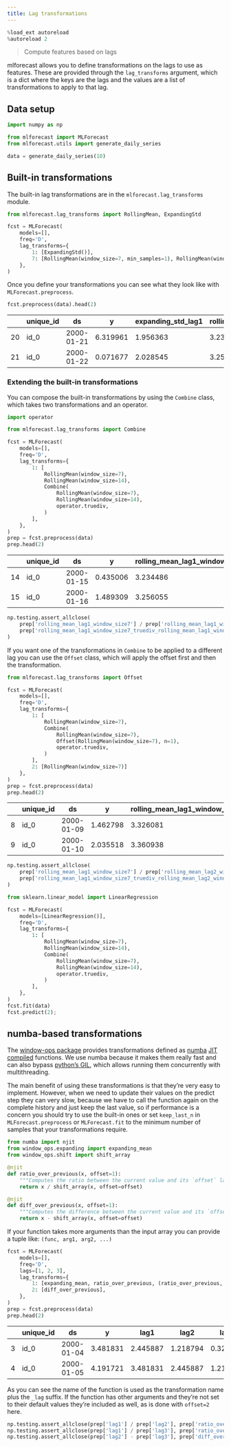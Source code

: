 ```yaml
---
title: Lag transformations
---
```



```python
%load_ext autoreload
%autoreload 2
```


> Compute features based on lags

mlforecast allows you to define transformations on the lags to use as
features. These are provided through the `lag_transforms` argument,
which is a dict where the keys are the lags and the values are a list of
transformations to apply to that lag.

## Data setup

```python
import numpy as np

from mlforecast import MLForecast
from mlforecast.utils import generate_daily_series
```


```python
data = generate_daily_series(10)
```

## Built-in transformations

The built-in lag transformations are in the `mlforecast.lag_transforms`
module.

```python
from mlforecast.lag_transforms import RollingMean, ExpandingStd
```


```python
fcst = MLForecast(
    models=[],
    freq='D',
    lag_transforms={
        1: [ExpandingStd()],
        7: [RollingMean(window_size=7, min_samples=1), RollingMean(window_size=14)]
    },
)
```

Once you define your transformations you can see what they look like
with `MLForecast.preprocess`.

```python
fcst.preprocess(data).head(2)
```

|     | unique_id | ds         | y        | expanding_std_lag1 | rolling_mean_lag7_window_size7_min_samples1 | rolling_mean_lag7_window_size14 |
|-----|-----------|------------|----------|--------------------|---------------------------------------------|---------------------------------|
| 20  | id_0      | 2000-01-21 | 6.319961 | 1.956363           | 3.234486                                    | 3.283064                        |
| 21  | id_0      | 2000-01-22 | 0.071677 | 2.028545           | 3.256055                                    | 3.291068                        |

### Extending the built-in transformations

You can compose the built-in transformations by using the `Combine`
class, which takes two transformations and an operator.

```python
import operator

from mlforecast.lag_transforms import Combine
```


```python
fcst = MLForecast(
    models=[],
    freq='D',
    lag_transforms={
        1: [
            RollingMean(window_size=7),
            RollingMean(window_size=14),
            Combine(
                RollingMean(window_size=7),
                RollingMean(window_size=14),
                operator.truediv,
            )
        ],
    },
)
prep = fcst.preprocess(data)
prep.head(2)
```

|     | unique_id | ds         | y        | rolling_mean_lag1_window_size7 | rolling_mean_lag1_window_size14 | rolling_mean_lag1_window_size7_truediv_rolling_mean_lag1_window_size14 |
|-----|-----------|------------|----------|--------------------------------|---------------------------------|------------------------------------------------------------------------|
| 14  | id_0      | 2000-01-15 | 0.435006 | 3.234486                       | 3.283064                        | 0.985204                                                               |
| 15  | id_0      | 2000-01-16 | 1.489309 | 3.256055                       | 3.291068                        | 0.989361                                                               |

```python
np.testing.assert_allclose(
    prep['rolling_mean_lag1_window_size7'] / prep['rolling_mean_lag1_window_size14'],
    prep['rolling_mean_lag1_window_size7_truediv_rolling_mean_lag1_window_size14']
)
```

If you want one of the transformations in `Combine` to be applied to a
different lag you can use the `Offset` class, which will apply the
offset first and then the transformation.

```python
from mlforecast.lag_transforms import Offset
```


```python
fcst = MLForecast(
    models=[],
    freq='D',
    lag_transforms={
        1: [
            RollingMean(window_size=7),
            Combine(
                RollingMean(window_size=7),
                Offset(RollingMean(window_size=7), n=1),
                operator.truediv,
            )
        ],
        2: [RollingMean(window_size=7)]
    },
)
prep = fcst.preprocess(data)
prep.head(2)
```

|     | unique_id | ds         | y        | rolling_mean_lag1_window_size7 | rolling_mean_lag1_window_size7_truediv_rolling_mean_lag2_window_size7 | rolling_mean_lag2_window_size7 |
|-----|-----------|------------|----------|--------------------------------|-----------------------------------------------------------------------|--------------------------------|
| 8   | id_0      | 2000-01-09 | 1.462798 | 3.326081                       | 0.998331                                                              | 3.331641                       |
| 9   | id_0      | 2000-01-10 | 2.035518 | 3.360938                       | 1.010480                                                              | 3.326081                       |

```python
np.testing.assert_allclose(
    prep['rolling_mean_lag1_window_size7'] / prep['rolling_mean_lag2_window_size7'],
    prep['rolling_mean_lag1_window_size7_truediv_rolling_mean_lag2_window_size7']
)
```


```python
from sklearn.linear_model import LinearRegression
```



```python
fcst = MLForecast(
    models=[LinearRegression()],
    freq='D',
    lag_transforms={
        1: [
            RollingMean(window_size=7),
            RollingMean(window_size=14),
            Combine(
                RollingMean(window_size=7),
                RollingMean(window_size=14),
                operator.truediv,
            )
        ],
    },
)
fcst.fit(data)
fcst.predict(2);
```


## numba-based transformations

The [window-ops package](https://github.com/jmoralez/window_ops)
provides transformations defined as [numba](https://numba.pydata.org/)
[JIT compiled](https://en.wikipedia.org/wiki/Just-in-time_compilation)
functions. We use numba because it makes them really fast and can also
bypass [python’s
GIL](https://wiki.python.org/moin/GlobalInterpreterLock), which allows
running them concurrently with multithreading.

The main benefit of using these transformations is that they’re very
easy to implement. However, when we need to update their values on the
predict step they can very slow, because we have to call the function
again on the complete history and just keep the last value, so if
performance is a concern you should try to use the built-in ones or set
`keep_last_n` in `MLForecast.preprocess` or `MLForecast.fit` to the
minimum number of samples that your transformations require.


```python
from numba import njit
from window_ops.expanding import expanding_mean
from window_ops.shift import shift_array
```



```python
@njit
def ratio_over_previous(x, offset=1):
    """Computes the ratio between the current value and its `offset` lag"""
    return x / shift_array(x, offset=offset)

@njit
def diff_over_previous(x, offset=1):
    """Computes the difference between the current value and its `offset` lag"""
    return x - shift_array(x, offset=offset)
```


If your function takes more arguments than the input array you can
provide a tuple like: `(func, arg1, arg2, ...)`


```python
fcst = MLForecast(
    models=[],
    freq='D',
    lags=[1, 2, 3],
    lag_transforms={
        1: [expanding_mean, ratio_over_previous, (ratio_over_previous, 2)],  # the second ratio sets offset=2
        2: [diff_over_previous],
    },
)
prep = fcst.preprocess(data)
prep.head(2)
```

|     | unique_id | ds         | y        | lag1     | lag2     | lag3     | expanding_mean_lag1 | ratio_over_previous_lag1 | ratio_over_previous_lag1_offset2 | diff_over_previous_lag2 |
|-----|-----------|------------|----------|----------|----------|----------|---------------------|--------------------------|----------------------------------|-------------------------|
| 3   | id_0      | 2000-01-04 | 3.481831 | 2.445887 | 1.218794 | 0.322947 | 1.329209            | 2.006809                 | 7.573645                         | 0.895847                |
| 4   | id_0      | 2000-01-05 | 4.191721 | 3.481831 | 2.445887 | 1.218794 | 1.867365            | 1.423546                 | 2.856785                         | 1.227093                |


As you can see the name of the function is used as the transformation
name plus the `_lag` suffix. If the function has other arguments and
they’re not set to their default values they’re included as well, as is
done with `offset=2` here.


```python
np.testing.assert_allclose(prep['lag1'] / prep['lag2'], prep['ratio_over_previous_lag1'])
np.testing.assert_allclose(prep['lag1'] / prep['lag3'], prep['ratio_over_previous_lag1_offset2'])
np.testing.assert_allclose(prep['lag2'] - prep['lag3'], prep['diff_over_previous_lag2'])
```


